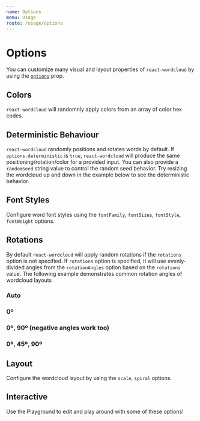 ```yaml
---
name: Options
menu: Usage
route: /usage/options
---
```





# Options

You can customize many visual and layout properties of `react-wordcloud` by using the [`options`](../props#options) prop.

## Colors

`react-wordcloud` will randomnly apply colors from an array of color hex codes.

<Playground>
	<ReactWordcloud
		options={{
			colors: ["#1f77b4", "#9467bd", "#8c564b"],
		}}
		words={words}
	/>
</Playground>

## Deterministic Behaviour

`react-wordcloud` randomly positions and rotates words by default. If `options.deterministic` is `true`, `react-wordcloud` will produce the same positioning/rotation/color for a provided input. You can also provide a `randomSeed` string value to control the random seed behavior.  Try resizing the wordcloud up and down in the example below to see the deterministic behavior.

<Playground>
	<ReactWordcloud
		options={{
			deterministic: true,
			randomSeed: 'seed1',
		}}
		words={words}
	/>
</Playground>

## Font Styles

Configure word font styles using the `fontFamily`, `fontSizes`, `fontStyle`, `fontWeight` options.

<Playground>
	<ReactWordcloud
		options={{
			fontFamily: "courier new",
			fontSizes: [10, 20],
			fontStyle: "italic",
			fontWeight: "bold",
		}}
		words={words}
	/>
</Playground>

## Rotations

By default `react-wordcloud` will apply random rotations if the `rotations` option is not specified. If `rotations` option is specified, it will use evenly-divided angles from the `rotationAngles` option based on the `rotations` value. The following example demonstrates common rotation angles of wordcloud layouts

<Playground>
  <h3>Auto</h3>
	<ReactWordcloud
    size={[600, 400]}
		words={words}
	/>
  <h3>0º</h3>
	<ReactWordcloud
		options={{
			rotations: 1,
			rotationAngles: [0, 0],
		}}
    size={[600, 400]}
		words={words}
	/>
  <h3>0º, 90º (negative angles work too)</h3>
	<ReactWordcloud
		options={{
			rotations: 2,
			rotationAngles: [-90, 0],
		}}
    size={[600, 400]}
		words={words}
	/>
  <h3>0º, 45º, 90º</h3>
	<ReactWordcloud
		options={{
			rotations: 3,
			rotationAngles: [0, 90],
		}}
    size={[600, 400]}
		words={words}
	/>
</Playground>

## Layout

Configure the wordcloud layout by using the `scale`, `spiral` options.

<Playground>
	<ReactWordcloud
		options={{
			scale: "log",
			spiral: "rectangular",
		}}
		words={words}
	/>
</Playground>

## Interactive

Use the Playground to edit and play around with some of these options!

<Playground>
	<ReactWordcloud
		words={words}
		options={{
			colors: [
				"#1f77b4",
				"#ff7f0e",
				"#2ca02c",
				"#d62728",
				"#9467bd",
				"#8c564b",
			],
			enableTooltip: true,
			deterministic: false,
			fontFamily: "impact",
			fontSizes: [5, 60],
			fontStyle: "normal",
			fontWeight: "normal",
			padding: 1,
			randomSeed: null,
			rotations: 3,
			rotationAngles: [0, 90],
			scale: "sqrt",
			spiral: "archimedean",
			transitionDuration: 1000,
		}}
	/>
</Playground>
